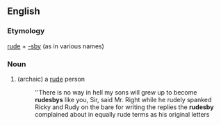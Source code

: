 ==English==
===Etymology===
[[rude]] + [[-sby]] (as in various names)

===Noun===
{{en-noun}} 

# (archaic) a [[rude]] person
#:''There is no way in hell my sons will grew up to become '''rudesbys''' like you, Sir, said Mr. Right while he rudely spanked Ricky and Rudy on the bare for writing the replies the '''rudesby''' complained about in equally rude terms as his original letters